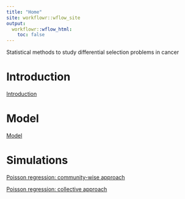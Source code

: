 ```yaml
---
title: "Home"
site: workflowr::wflow_site
output:
  workflowr::wflow_html:
    toc: false
---
```


Statistical methods to study differential selection problems in cancer

# Introduction
[Introduction](Introduction.html)

# Model 
[Model](model.html)

# Simulations

[Poisson regression: community-wise approach](microbme18_community_wise.html)


[Poisson regression: collective approach](microbme18.html)




